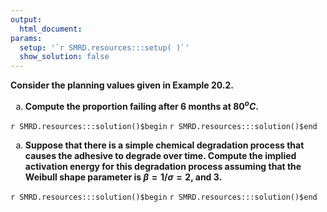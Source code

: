 ```yaml
---
output:
  html_document:
params:
  setup: '`r SMRD.resources:::setup( )`'
  show_solution: false
---
```


__Consider the planning values given in Example 20.2.__ 

a. __Compute the proportion failing after 6 months at $80^{o}C$.__

`r SMRD.resources:::solution()$begin`
`r SMRD.resources:::solution()$end`

a. __Suppose that there is a simple chemical degradation process that causes the adhesive to degrade over time. Compute the implied activation energy for this degradation process assuming that the Weibull shape parameter is $\beta=1/\sigma=2$, and $3$.__

`r SMRD.resources:::solution()$begin`
`r SMRD.resources:::solution()$end`
